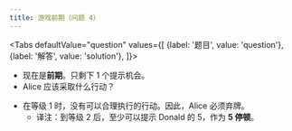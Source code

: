 ```yaml
---
title: 游戏前期（问题 4）
---
```



<BeginnersGuideProgress id="early-game-question-4" />

<Tabs
  defaultValue="question"
  values={[
    {label: '题目', value: 'question'},
    {label: '解答', value: 'solution'},
  ]}>
<TabItem value="question">

- 现在是**前期**。只剩下 1 个提示机会。
- Alice 应该采取什么行动？

</TabItem>
<TabItem value="solution">

- 在等级 1 时，没有可以合理执行的行动。因此，Alice 必须弃牌。
  - 译注：到等级 2 后，至少可以提示 Donald 的 5，作为 **5 停顿**。

</TabItem>
</Tabs>

<EarlyGameQuestion4 />

